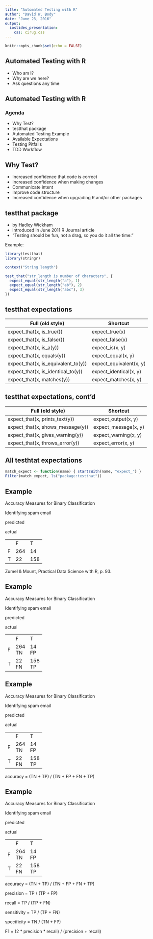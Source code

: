 ```yaml
---
title: "Automated Testing with R"
author: "David W. Body"
date: "June 23, 2016"
output:
  ioslides_presentation:
    css: cirug.css
---
```


```r
knitr::opts_chunk$set(echo = FALSE)
```

## Automated Testing with R

- Who am I?
- Why are we here?
- Ask questions any time

## Automated Testing with R

### Agenda

- Why Test?
- testthat package
- Automated Testing Example
- Available Expectations
- Testing Pitfalls
- TDD Workflow

## Why Test?

- Increased confidence that code is correct
- Increased confidence when making changes
- Communicate intent
- Improve code structure
- Increased confidence when upgrading R and/or other packages

## testthat package

- by Hadley Wickham
- introduced in June 2011 R Journal article
- "Testing should be fun, not a drag, so you do it all the time."

Example:

```r
library(testthat)
library(stringr)

context("String length")

test_that("str_length is number of characters", {
  expect_equal(str_length("a"), 1)
  expect_equal(str_length("ab"), 2)
  expect_equal(str_length("abc"), 3)
})
```

## testthat expectations

| Full (old style)                    | Shortcut                |
|-------------------------------------+-------------------------|
| expect_that(x, is_true())           | expect_true(x)          |
| expect_that(x, is_false())          | expect_false(x)         |
| expect_that(x, is_a(y))             | expect_is(x, y)         |
| expect_that(x, equals(y))           | expect_equal(x, y)      |
| expect_that(x, is_equivalent_to(y)) | expect_equivalent(x, y) |
| expect_that(x, is_identical_to(y))  | expect_identical(x, y)  |
| expect_that(x, matches(y))          | expect_matches(x, y)    |


## testthat expectations, cont'd

| Full (old style)                 | Shortcut             |
|----------------------------------+----------------------|
| expect_that(x, prints_text(y))   | expect_output(x, y)  |
| expect_that(x, shows_message(y)) | expect_message(x, y) |
| expect_that(x, gives_warning(y)) | expect_warning(x, y) |
| expect_that(x, throws_error(y))  | expect_error(x, y)   |


## All testhtat expectations

```r
match_expect <- function(name) { startsWith(name, "expect_") }
Filter(match_expect, ls("package:testthat"))
```

## Example

Accuracy Measures for Binary Classification

Identifying spam email

<div class="predicted"><p>predicted</p></div>
<div class="confusion">
<div class="actual"><p>actual</p></div>
<div class="confusion-main">
<table>
<tr>
<td></td>
<td class="TF">F</td>
<td class="TF">T</td>
</tr>

<tr>
<td class="TF">F</td>
<td class="cell">264</td>
<td class="cell">14</td>
</tr>

<tr>
<td class="TF">T</td>
<td class="cell">22</td>
<td class="cell">158</td>
</tr>
</table>
</div>
</div>

Zumel & Mount, Practical Data Science with R, p. 93.


## Example

Accuracy Measures for Binary Classification

Identifying spam email

<div class="predicted"><p>predicted</p></div>
<div class="confusion">
<div class="actual"><p>actual</p></div>
<div class="confusion-main">
<table>
<tr>
<td></td>
<td class="TF">F</td>
<td class="TF">T</td>
</tr>

<tr>
<td class="TF">F</td>
<td class="cell">264<div class="cell-label">TN</div></td>
<td class="cell">14<div class="cell-label">FP</div></td>
</tr>

<tr>
<td class="TF">T</td>
<td class="cell">22<div class="cell-label">FN</div></td>
<td class="cell">158<div class="cell-label">TP</div></td>
</tr>
</table>
</div>
</div>

## Example

Accuracy Measures for Binary Classification

Identifying spam email

<div class="predicted"><p>predicted</p></div>
<div class="confusion">
<div class="actual"><p>actual</p></div>
<div class="confusion-main">
<table>
<tr>
<td></td>
<td class="TF">F</td>
<td class="TF">T</td>
</tr>

<tr>
<td class="TF">F</td>
<td class="cell">264<div class="cell-label">TN</div></td>
<td class="cell">14<div class="cell-label">FP</div></td>
</tr>

<tr>
<td class="TF">T</td>
<td class="cell">22<div class="cell-label">FN</div></td>
<td class="cell">158<div class="cell-label">TP</div></td>
</tr>
</table>
</div>
<div class="formulas">
<p>accuracy = (TN + TP) / (TN + FP + FN + TP)</p>
</div>
</div>

## Example

Accuracy Measures for Binary Classification

Identifying spam email

<div class="predicted"><p>predicted</p></div>
<div class="confusion">
<div class="actual"><p>actual</p></div>
<div class="confusion-main">
<table>
<tr>
<td></td>
<td class="TF">F</td>
<td class="TF">T</td>
</tr>

<tr>
<td class="TF">F</td>
<td class="cell">264<div class="cell-label">TN</div></td>
<td class="cell">14<div class="cell-label">FP</div></td>
</tr>

<tr>
<td class="TF">T</td>
<td class="cell">22<div class="cell-label">FN</div></td>
<td class="cell">158<div class="cell-label">TP</div></td>
</tr>
</table>
</div>
<div class="formulas">
<p>accuracy = (TN + TP) / (TN + FP + FN + TP)</p>
<p>precision = TP / (TP + FP)</p>
<p>recall = TP / (TP + FN)</p>
<p>sensitivity = TP / (TP + FN)</p>
<p>specificity = TN / (TN + FP)</p>
<p>F1 = (2 * precision * recall) / (precision + recall)</p>
</div>
</div>

